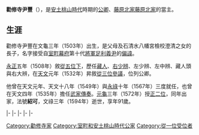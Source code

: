 {{東亞男性歷史人物
|名稱 = 勸修寺尹豐
|出生日期 = [[文龜|文龜]]三年（1503年）
|逝世日期 = [[文祿|文祿]]三年二月初一（1594年3月22日（91歲））
|法號 = 紹可、長壽院
|身份 = [[正二位|正二位]][[內大臣|內大臣]]
|主君 = [[後柏原天皇|後柏原天皇]]→[[後奈良天皇|後奈良天皇]]→[[正親町天皇|正親町天皇]]
|父親 = {{link-ja|勸修寺尚顯|勧修寺尚顕}}
|母親 = [[石清水八幡宮|石清水八幡宮]][[檢校|檢校]][[澄清|澄清]]女
|妻 = 伊勢氏
|妻之父 = [[伊勢貞遠|伊勢貞遠]]
|子 = {{link-ja|勸修寺晴秀|勧修寺晴秀}}
|女 = {{link-ja|結城忠正|結城忠正}}妻、畠山家繼妻
}}

{{japanese|japanese=勧修寺 尹豊|kana=かじゅうじ ただとよ|romaji=Kajūji Tadatoyo|kyujitai=勸修寺 尹豐}}
'''勸修寺尹豐'''（{{bd|1503年||1594年|3月22日}}），是[[安土桃山時代|安土桃山時代]]時期的[[公卿|公卿]]、[[藤原北家|藤原北家]][[藤原北家|藤原北家]]{{link-ja|勸修寺流|勧修寺流|高藤流}}{{link-ja|甘露寺家|甘露寺家|甘露寺支流}}的{{link-ja|勸修寺家|勧修寺家}}當主。

==生涯==
勸修寺尹豐在文龜三年（1503年）出生，是父母{{link-ja|勸修寺尚顯|勧修寺尚顕}}及石清水八幡宮檢校澄清之女的長子，名字接受自[[室町幕府|室町幕府]]第十代[[征夷大將軍|將軍]][[足利義稙|足利義尹]]的[[名諱#偏諱|偏諱]]。

[[永正|永正]]五年（1508年）敘[[從五位|從五位下]]，歷任[[藏人_(官職)|藏人]]、[[辨官|右少辨]]、左少辨、左中辨、藏人頭與右大辨，在[[天文_(後奈良天皇)|天文]]元年（1532年）昇敘[[從三位|從三位]][[參議|參議]]，位列公卿。

他曾在天文元年、天文十八年（1549年）與[[永祿|永祿]]十年（1567年）三度就任{{link-ja|寺社傳奏|寺社伝奏|賀茂傳奏}}，也曾在天文四年（1535年）擔任[[武家傳奏|武家傳奏]]。[[元龜|元龜]]三年（1572年）授[[正二位|正二位]]，同年出家，法號'''紹可'''，文祿三年（1594年）逝世，享年91歲。

{{start box|width=auto}}
{{s-pre}}
|-
{{s-before|{{link-ja|勸修寺尚顯|勧修寺尚顕}}}}
{{s-title|{{link-ja|勸修寺家|勧修寺家}}當主|1532年－1572年3月16日}}
{{s-after|{{link-ja|勸修寺晴秀|勧修寺晴秀}}}}
|-
{{s-off}}
|-
{{s-before|{{link-ja|廣橋兼秀|広橋兼秀}}}}
{{S-ttl|title=[[武家傳奏|武家傳奏]]|years=1535年－1567年|regent1=廣橋兼秀、<br>{{link-ja|廣橋國光|広橋国光}}}}
{{S-aft|after=廣橋國光}}
|-
{{s-vacant||last=[[廣橋守光|廣橋守光]]}}
{{s-title|[[准大臣|准大臣]]|1572年2月13日－1572年2月19日}}
{{s-vacant||next=[[中山孝親|中山孝親]]}}
|-
{{s-vacant||last=[[中院通為|中院通為]]}}
{{s-title|[[內大臣|內大臣]]|1572年2月19日－1572年2月26日}}
{{s-vacant||next=[[萬里小路惟房|萬里小路惟房]]}}
{{end box}}

[[Category:勸修寺家|Category:勸修寺家]]
[[Category:室町和安土桃山時代公家|Category:室町和安土桃山時代公家]]
[[Category:從一位受位者|Category:從一位受位者]]
